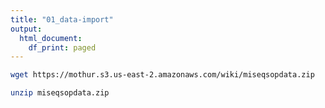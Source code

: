 ```yaml
---
title: "01_data-import"
output:
  html_document:
    df_print: paged
---
```


```bash
wget https://mothur.s3.us-east-2.amazonaws.com/wiki/miseqsopdata.zip
```


```bash
unzip miseqsopdata.zip
```

